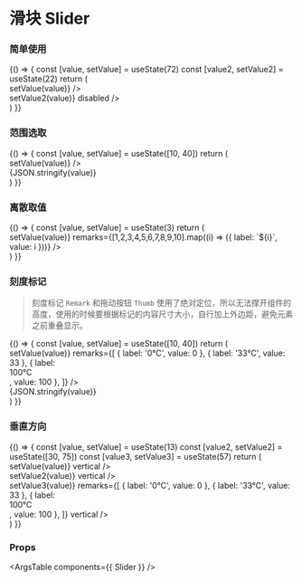 
<Meta title="Slider" component={Slider} />

# 滑块 Slider


### 简单使用

<Canvas>
  <Story name="Slider">
    {() => {
      const [value, setValue] = useState(72)
      const [value2, setValue2] = useState(22)
      return (
        <div>
          <div className="flex flex-row items-center my-2">
            <Slider value={value} max={100} min={0} step={1} onChange={(value) => setValue(value)} />
          </div>
          <div className="flex flex-row items-center my-2">
            <Slider value={value2} max={100} min={0} step={1} onChange={(value) => setValue2(value)} disabled />
          </div>
        </div>
      )
    }}
  </Story>
</Canvas>

### 范围选取

<Canvas>
  <Story name="Slider with range">
    {() => {
      const [value, setValue] = useState([10, 40])
      return (
        <div className="flex flex-row items-center">
          <Slider value={value} max={100} min={0} step={0.1} onChange={(value) => setValue(value)} />
          <div>{JSON.stringify(value)}</div>
        </div>
      )
    }}
  </Story>
</Canvas>

### 离散取值

<Canvas>
  <Story name="Slider with step">
    {() => {
      const [value, setValue] = useState(3)
      return (
        <div className="flex flex-row items-center">
          <Slider value={value} max={10} min={1} step={1} onChange={(value) => setValue(value)}
            remarks={[1,2,3,4,5,6,7,8,9,10].map((i) => ({ label: `${i}`, value: i }))}
          />
        </div>
      )
    }}
  </Story>
</Canvas>

### 刻度标记

> 刻度标记 `Remark` 和拖动按钮 `Thumb` 使用了绝对定位，所以无法撑开组件的高度，使用的时候要根据标记的内容尺寸大小，自行加上外边距，避免元素之前重叠显示。

<Canvas>
  <Story name="Slider with remark">
    {() => {
      const [value, setValue] = useState([10, 40])
      return (
        <div className="flex flex-row items-center">
          <Slider
            value={value}
            max={100}
            min={0}
            step={0.1}
            onChange={(value) => setValue(value)}
            remarks={[
              { label: '0°C', value: 0 },
              { label: '33°C', value: 33 },
              { label: <div className="text-red-500">100°C</div>, value: 100 },
            ]}
          />
          <div className="ml-12">{JSON.stringify(value)}</div>
        </div>
      )
    }}
  </Story>
</Canvas>

### 垂直方向

<Canvas>
  <Story name="Slider with vertical">
    {() => {
      const [value, setValue] = useState(13)
      const [value2, setValue2] = useState([30, 75])
      const [value3, setValue3] = useState(57)
      return (
        <div className="flex flex-row items-center">
          <div className="inline-flex flex-col items-center mx-4">
            <Slider value={value} max={100} min={0} step={0.1} onChange={(value) => setValue(value)} vertical />
          </div>
          <div className="inline-flex flex-col items-center mx-4">
            <Slider value={value2} max={100} min={0} step={0.1} onChange={(value) => setValue2(value)} vertical />
          </div>
          <div className="inline-flex flex-col items-center mx-4">
            <Slider
              value={value3}
              max={100}
              min={0}
              step={0.1}
              onChange={(value) => setValue3(value)}
              remarks={[
                { label: '0°C', value: 0 },
                { label: '33°C', value: 33 },
                { label: <div className="text-red-500">100°C</div>, value: 100 },
              ]}
              vertical
            />
          </div>
        </div>
      )
    }}
  </Story>
</Canvas>

### Props

<ArgsTable components={{ Slider }} />